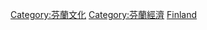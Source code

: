 {{Commons cat|Tourism in Finland}}

[[Category:芬蘭文化|Category:芬蘭文化]]
[[Category:芬蘭經濟|Category:芬蘭經濟]]
[[Category:欧洲各国旅游|Finland]]